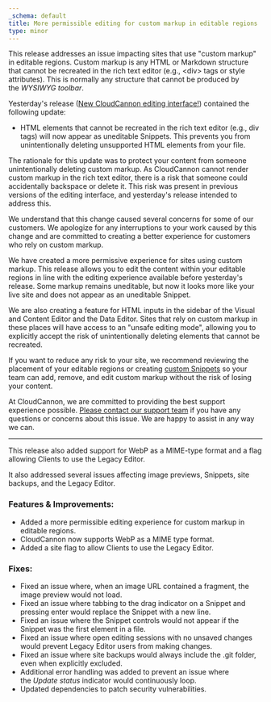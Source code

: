 ```yaml
---
_schema: default
title: More permissible editing for custom markup in editable regions
type: minor
---
```

This release addresses an issue impacting sites that use "custom markup" in editable regions. Custom markup is any HTML or Markdown structure that cannot be recreated in the rich text editor (e.g., &lt;div&gt; tags or style attributes). This is normally any structure that cannot be produced by the&nbsp;*WYSIWYG toolbar*.

Yesterday's release (<a href="https://cloudcannon.com/documentation/changelog/2024/03/07/new-cloudcannon-editing-interface.html" target="_blank" rel="noopener">New CloudCannon editing interface!</a>) contained the following update:

* HTML elements that cannot be recreated in the rich text editor (e.g., div tags) will now appear as uneditable Snippets. This prevents you from unintentionally deleting unsupported HTML elements from your file.

The rationale for this update was to protect your content from someone unintentionally deleting custom markup. As CloudCannon cannot render custom markup in the rich text editor, there is a risk that someone could accidentally backspace or delete it. This risk was present in previous versions of the editing interface, and yesterday's release intended to address this.

We understand that this change caused several concerns for some of our customers. We apologize for any interruptions to your work caused by this change and are committed to creating a better experience for customers who rely on custom markup.

We have created a more permissive experience for sites using custom markup. This release allows you to edit the content within your editable regions in line with the editing experience available before yesterday's release. Some markup remains uneditable, but now it looks more like your live site and does not appear as an uneditable Snippet.

We are also creating a feature for HTML inputs in the sidebar of the Visual and Content Editor and the Data Editor. Sites that rely on custom markup in these places will have access to an "unsafe editing mode", allowing you to explicitly accept the risk of unintentionally deleting elements that cannot be recreated.

If you want to reduce any risk to your site, we recommend reviewing the placement of your editable regions or creating&nbsp;<a href="https://cloudcannon.com/documentation/articles/introduction-to-editing/#snippets" target="_blank" rel="noopener">custom Snippets</a>&nbsp;so your team can add, remove, and edit custom markup without the risk of losing your content.

At CloudCannon, we are committed to providing the best support experience possible.&nbsp;<a href="https://cloudcannon.com/support/" target="_blank" rel="noopener">Please contact our support team</a>&nbsp;if you have any questions or concerns about this issue. We are happy to assist in any way we can.

---

This release also added support for WebP as a MIME-type format and a flag allowing Clients to use the Legacy Editor.

It also addressed several issues affecting image previews, Snippets, site backups, and the Legacy Editor.

### Features & Improvements:

* Added a more permissible editing experience for custom markup in editable regions.
* CloudCannon now supports WebP as a MIME type format.
* Added a site flag to allow Clients to use the Legacy Editor.

### Fixes:

* Fixed an issue where, when an image URL contained a fragment, the image preview would not load.
* Fixed an issue where tabbing to the drag indicator on a Snippet and pressing enter would replace the Snippet with a new line.
* Fixed an issue where the Snippet controls would not appear if the Snippet was the first element in a file.
* Fixed an issue where open editing sessions with no unsaved changes would prevent Legacy Editor users from making changes.
* Fixed an issue where site backups would always include the .git folder, even when explicitly excluded.
* Additional error handling was added to prevent an issue where the&nbsp;*Update status*&nbsp;indicator would continuously loop.
* Updated dependencies to patch security vulnerabilities.